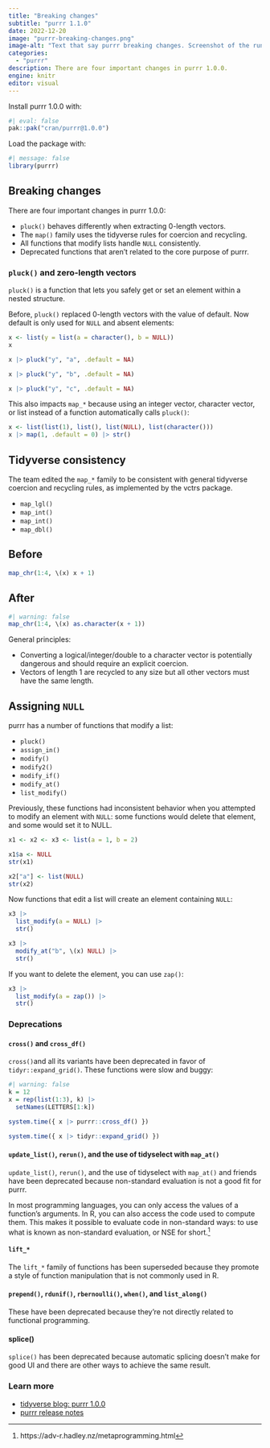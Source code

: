 ```yaml
---
title: "Breaking changes"
subtitle: "purrr 1.1.0"
date: 2022-12-20
image: "purrr-breaking-changes.png"
image-alt: "Text that say purrr breaking changes. Screenshot of the runtime of the cross_df and expand grid functions."
categories:
  - "purrr"
description: There are four important changes in purrr 1.0.0.
engine: knitr
editor: visual
---
```


Install purrr 1.0.0 with:

```r
#| eval: false
pak::pak("cran/purrr@1.0.0")
```

Load the package with:

```r
#| message: false
library(purrr)
```

## Breaking changes

There are four important changes in purrr 1.0.0:

-   `pluck()` behaves differently when extracting 0-length vectors.
-   The `map()` family uses the tidyverse rules for coercion and recycling.
-   All functions that modify lists handle `NULL` consistently.
-   Deprecated functions that aren't related to the core purpose of purrr.

### `pluck()` and zero-length vectors

`pluck()` is a function that lets you safely get or set an element within a nested structure.

Before, `pluck()` replaced 0-length vectors with the value of default. Now default is only used for `NULL` and absent elements:

```r
x <- list(y = list(a = character(), b = NULL))
x
```

```r
x |> pluck("y", "a", .default = NA)
```

```r
x |> pluck("y", "b", .default = NA)
```

```r
x |> pluck("y", "c", .default = NA)
```

This also impacts `map_*` because using an integer vector, character vector, or list instead of a function automatically calls `pluck()`:

```r
x <- list(list(1), list(), list(NULL), list(character()))
x |> map(1, .default = 0) |> str()
```

## Tidyverse consistency

The team edited the `map_*` family to be consistent with general tidyverse coercion and recycling rules, as implemented by the vctrs package.

-   `map_lgl()`
-   `map_int()`
-   `map_int()`
-   `map_dbl()`

::: panel-tabset
## Before

```r
map_chr(1:4, \(x) x + 1)
```

## After

```r
#| warning: false
map_chr(1:4, \(x) as.character(x + 1))
```
:::

General principles:

-   Converting a logical/integer/double to a character vector is potentially dangerous and should require an explicit coercion.
-   Vectors of length 1 are recycled to any size but all other vectors must have the same length.

## Assigning `NULL`

purrr has a number of functions that modify a list:

-   `pluck()`
-   `assign_in()`
-   `modify()`
-   `modify2()`
-   `modify_if()`
-   `modify_at()`
-   `list_modify()`

Previously, these functions had inconsistent behavior when you attempted to modify an element with `NULL`: some functions would delete that element, and some would set it to NULL.

```r
x1 <- x2 <- x3 <- list(a = 1, b = 2)

x1$a <- NULL
str(x1)

x2["a"] <- list(NULL)
str(x2)
```

Now functions that edit a list will create an element containing `NULL`:

```r
x3 |> 
  list_modify(a = NULL) |> 
  str()

x3 |> 
  modify_at("b", \(x) NULL) |> 
  str()
```

If you want to delete the element, you can use `zap()`:

```r
x3 |> 
  list_modify(a = zap()) |> 
  str()
```

### Deprecations

#### `cross()` and `cross_df()`

`cross()`and all its variants have been deprecated in favor of `tidyr::expand_grid()`. These functions were slow and buggy:

```r
#| warning: false
k = 12
x = rep(list(1:3), k) |>
  setNames(LETTERS[1:k])

system.time({ x |> purrr::cross_df() })

system.time({ x |> tidyr::expand_grid() })
```

#### `update_list()`, `rerun()`, and the use of tidyselect with `map_at()`

`update_list()`, `rerun()`, and the use of tidyselect with `map_at()` and friends have been deprecated because non-standard evaluation is not a good fit for purrr.

[In most programming languages, you can only access the values of a function's arguments. In R, you can also access the code used to compute them. This makes it possible to evaluate code in non-standard ways: to use what is known as non-standard evaluation, or NSE for short.]{.aside}[^1]

[^1]: [https://adv-r.hadley.nz/metaprogramming.html]{.aside}

#### `lift_*`

The `lift_*` family of functions has been superseded because they promote a style of function manipulation that is not commonly used in R.

#### `prepend()`, `rdunif()`, `rbernoulli()`, `when()`, and `list_along()`

These have been deprecated because they're not directly related to functional programming.

#### splice()

`splice()` has been deprecated because automatic splicing doesn't make for good UI and there are other ways to achieve the same result.

### Learn more

-   [tidyverse blog: purrr 1.0.0](https://www.tidyverse.org/blog/2022/12/purrr-1-0-0/)
-   [purrr release notes](https://github.com/tidyverse/purrr/releases/tag/v1.0.0)
